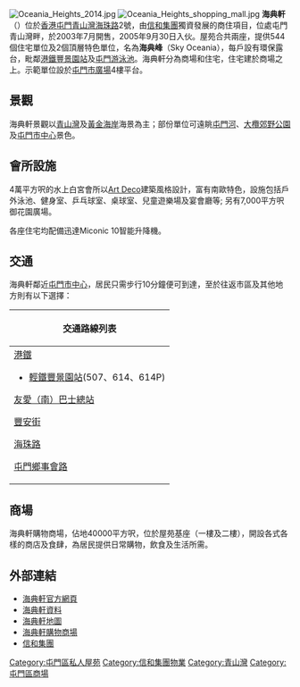 [[File:Oceania_Heights_2014.jpg|thumb]]
[[File:Oceania_Heights_shopping_mall.jpg|thumb]]
'''海典軒'''（{{lang-en|'''Oceania Heights'''}}）位於[[香港|香港]][[屯門|屯門]][[青山灣|青山灣]][[海珠路_(香港)|海珠路]]2號，由[[信和集團|信和集團]]獨資發展的商住項目，位處屯門青山灣畔，於2003年7月開售，2005年9月30日入伙。屋苑合共兩座，提供544個住宅單位及2個頂層特色單位，名為'''海典峰'''（Sky Oceania），每戶設有環保露台，毗鄰[[港鐵|港鐵]][[豐景園站|豐景園站]]及[[屯門游泳池|屯門游泳池]]。海典軒分為商場和住宅，住宅建於商場之上。示範單位設於[[屯門市廣場|屯門市廣場]]4樓平台。

== 景觀 ==
海典軒景觀以[[青山灣|青山灣]]及[[黃金海岸_(香港)|黃金海岸]]海景為主；部份單位可遠眺[[屯門河|屯門河]]、[[大欖郊野公園|大欖郊野公園]]及[[屯門市中心|屯門市中心]]景色。

== 會所設施 ==
4萬平方呎的水上白宮會所以[[Art_Deco|Art Deco]]建築風格設計，富有南歐特色，設施包括戶外泳池、健身室、乒乓球室、桌球室、兒童遊樂場及宴會廳等; 另有7,000平方呎御花園廣場。

各座住宅均配備迅達Miconic 10智能升降機。

== 交通 ==
海典軒鄰近[[屯門市中心|屯門市中心]]，居民只需步行10分鐘便可到達，至於往返市區及其他地方則有以下選擇：
{| class="mw-collapsible mw-collapsed wikitable" style="background:white; margin: 0 auto; width: auto;" 
! 交通路線列表
|-
|
;[[港鐵|港鐵]]
*[[香港輕鐵|輕鐵]][[豐景園站|豐景園站]](507、614、614P)
;[[友愛（南）巴士總站|友愛（南）巴士總站]]
{{九龍新界巴士簡單列表|61A|61M|260C}}
;[[豐安街|豐安街]]
{{新界居民巴士簡單列表|NR725|NR726|NR735}}
;[[海珠路_(香港)|海珠路]]
{{九龍新界巴士簡單列表|60M|60X|61M|61X|62P|62X|259S|260C|263|263A|263C|B3|N260}}{{過海隧道巴士簡單列表|961}}{{大嶼山巴士簡單列表|A33X|E33|E37C|N30|NA33|R33}}
{{新界專線小巴簡單列表|44|44B|44B1|47S|48S|49S}}
;[[屯門鄉事會路|屯門鄉事會路]]
{{九龍新界巴士簡單列表|60M|60X|61M|61X|62P|62X|259S|260B|260C|261|263|263A|263C|N260}}{{大嶼山巴士簡單列表|A33X|E33|E37C|N30|NA33|R33}}
{{過海隧道巴士簡單列表|961}}{{新界專線小巴簡單列表|44|44B|44B1|48S|49S}}
|}

== 商場 ==
海典軒購物商場，佔地40000平方呎，位於屋苑基座（一樓及二樓），開設各式各樣的商店及食肆，為居民提供日常購物，飲食及生活所需。

== 外部連結 ==
*[https://web.archive.org/web/20090420041702/http://www.oceaniaheights.com.hk/ 海典軒官方網頁]
*[http://app.midland.com.hk/residential_ebook/index.jsp?estId=E000000563 海典軒資料] {{Wayback|url=http://app.midland.com.hk/residential_ebook/index.jsp?estId=E000000563 |date=20160308145340 }}
*[http://maps.google.com.hk/maps?hl=zh-TW&q=%E6%B5%B7%E5%85%B8%E8%BB%92&um=1&ie=UTF-8&sa=N&tab=wl 海典軒地圖]
*[https://web.archive.org/web/20100601083322/http://www.sino-leasing.com/v4/retail_sect_tc.asp?id=86 海典軒購物商場]
*[https://web.archive.org/web/20100522135216/http://www.sino-land.com/cht/default.asp?xid=home&cm=dbx_front 信和集團]

{{信和置業}}

[[Category:屯門區私人屋苑|Category:屯門區私人屋苑]]
[[Category:信和集團物業|Category:信和集團物業]]
[[Category:青山灣|Category:青山灣]]
[[Category:屯門區商場|Category:屯門區商場]]